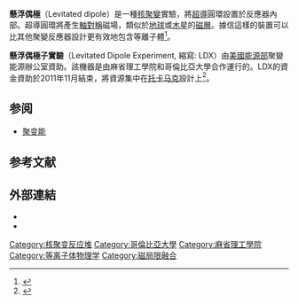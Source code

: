 {{noteTA
|G1=Physics
}}
{{multiple image
 | width = 250
 | image1 = Outside the LDX chamber.png
 | caption1 = 懸浮偶極反應器照片，2010年1月25日。
 }}

'''懸浮偶極'''（Levitated dipole）是一種[[核聚變|核聚變]]實驗，將[[超導|超導]]圓環設置於反應器內部。超導圓環將產生[[軸對稱|軸對稱]]磁場，類似於[[地球|地球]]或[[木星|木星]]的[[磁層|磁層]]。據信這樣的裝置可以比其他聚變反應器設計更有效地包含等離子體<ref>{{cite web|url=http://web.mit.edu/newsoffice/2008/ldx-tt0319.html|title=MIT tests unique approach to fusion power|publisher=MIT News, David Chandler, MIT News Office|date=March 19, 2008|accessdate=2016-07-13|archive-date=2012-04-15|archive-url=https://www.webcitation.org/66xCEraFC?url=http://web.mit.edu/newsoffice/2008/ldx-tt0319.html|dead-url=no}}</ref>。

'''懸浮偶極子實驗'''（Levitated Dipole Experiment, 縮寫: LDX）由[[美國能源部|美國能源部]]聚變能源辦公室資助。該機器是由麻省理工學院和哥倫比亞大學合作運行的。LDX的資金資助於2011年11月結束，將資源集中在[[托卡马克|托卡马克]]設計上<ref name="fundingcut">{{cite web|title=LDX funding canceled|url=http://www.fusenet.eu/node/216|accessdate=June 27, 2012|archiveurl=https://web.archive.org/web/20130117084532/http://fusenet.eu/node/216| archivedate=2013-01-17|dead-url=yes}}</ref>。

== 参阅 ==
* [[聚变能|聚变能]]

== 参考文献 ==
{{Reflist}}

== 外部連結 ==
*{{Cite web|title=Levitated Dipole Experiment|url=https://www-internal.psfc.mit.edu/ldx/|publisher=[[麻省理工学院|MIT]]|language=en|access-date=2017-04-16|archive-date=2016-09-01|archive-url=https://web.archive.org/web/20160901041952/http://www-internal.psfc.mit.edu/ldx/|dead-url=no}}
*{{Cite web|title=Discovery Tech: Power From A Floating Metal Donut|url=http://videos.howstuffworks.com/discovery/33306-discovery-tech-power-from-a-floating-metal-donut-video.htm|publisher=HowStuffWorks|language=en|archiveurl=https://web.archive.org/web/20160819133354/http://videos.howstuffworks.com/discovery/33306-discovery-tech-power-from-a-floating-metal-donut-video.htm|archivedate=2016-08-19|dead-url=yes}}

{{Nuclear fusion reactors}}
{{Fusion experiments}}
{{核技术}}
{{Authority control}}
{{DEFAULTSORT:Levitated Dipole}}
[[Category:核聚变反应堆|Category:核聚变反应堆]]
[[Category:哥倫比亞大學|Category:哥倫比亞大學]]
[[Category:麻省理工學院|Category:麻省理工學院]]
[[Category:等离子体物理学|Category:等离子体物理学]]
[[Category:磁局限融合|Category:磁局限融合]]